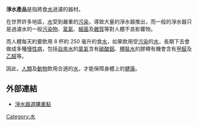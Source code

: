 {{Unreferenced |time=2008-10-25T13:59:41+00:00 }}
'''淨水產品'''是指將食[[水|水]]過濾的器材。

在世界許多地區，[[水|水]]受到嚴重的[[污染|污染]]，導致大量的淨水器推出，而一般的淨水器只是過濾水的一般[[污染物|污染物]]、[[氯氣|氯氣]]、[[細菌|細菌]]及[[雜質|雜質]]等對人體不良影響物。

而人體每天約要飲用 8 杯約 250 毫升的食[[水|水]]，如果飲用受[[污染|污染]]的[[水|水]]，長期下去會做成多種[[慢性病|慢性病]]，包括[[自來水|自來水]]的[[氯氣|氯氣]]含有[[碳酸鋁|碳酸鋁]]、[[樽裝水|樽裝水]]的膠樽有機會含有[[甲醛|甲醛]]及[[乙醛|乙醛]]等。

因此，[[人類|人類]]及[[動物|動物]]飲用合適的[[水|水]]，才能保障身體上的[[健康|健康]]。

[[Category:水|Category:水]]

== 外部連結 ==
* [https://www.everbrightpurifying.com/SupportService/Filtration_buyingguide 淨水器選購重點] {{Wayback|url=https://www.everbrightpurifying.com/SupportService/Filtration_buyingguide |date=20190828155952 }}